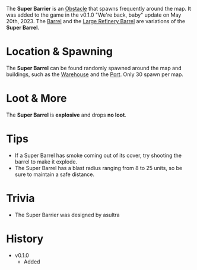 The **Super Barrier** is an [Obstacle](/obstacles) that spawns frequently around the map. It was added to the game in the v0.1.0 "We're back, baby" update on May 20th, 2023. The [Barrel](/obstacles/Barrel) and the [Large Refinery Barrel](/obstacles/large_refinery_barrel) are variations of the **Super Barrel**.

# Location & Spawning
The **Super Barrel** can be found randomly spawned around the map and buildings, such as the [Warehouse](/buildings/Warehouse) and the [Port](/buildings/port). Only 30 spawn per map.


# Loot & More
The **Super Barrel** is **explosive** and drops **no loot**.

# Tips
- If a Super Barrel has smoke coming out of its cover, try shooting the barrel to make it explode. 
- The Super Barrel has a blast radius ranging from 8 to 25 units, so be sure to maintain a safe distance.
# Trivia
- The Super Barrier was designed by asultra


# History
- v0.1.0
    - Added